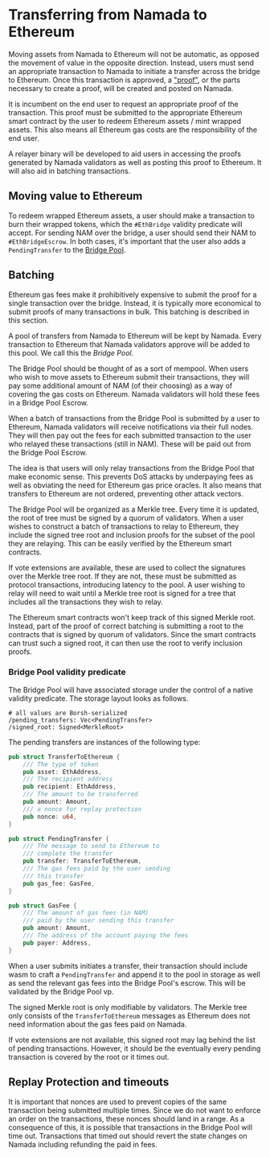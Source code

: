 # Transferring from Namada to Ethereum

Moving assets from Namada to Ethereum will not be automatic, as opposed the
movement of value in the opposite direction. Instead, users must send an
appropriate transaction to Namada to initiate a transfer across the bridge
to Ethereum. Once this transaction is approved, a ["proof"](proofs.md), or 
the parts necessary to create a proof, will be created and posted on Namada.

It is incumbent on the end user to  request an appropriate proof 
of the transaction. This proof must be submitted to the appropriate Ethereum smart
contract by the user to redeem Ethereum assets / mint wrapped assets. This also
means all Ethereum gas costs are the responsibility of the end user.

A relayer binary will be developed to aid users in accessing the proofs
generated by Namada validators as well as posting this proof to Ethereum. It
will also aid in batching transactions.

## Moving value to Ethereum

To redeem wrapped Ethereum assets, a user should make a transaction to burn
their wrapped tokens, which the `#EthBridge` validity predicate will accept.
For sending NAM over the bridge, a user should send their NAM to 
`#EthBridgeEscrow`. In both cases, it's important that the user also adds a
`PendingTransfer` to the [Bridge Pool](#bridge-pool-validity-predicate).

## Batching

Ethereum gas fees make it prohibitively expensive to submit
the proof for a single transaction over the bridge. Instead, it is typically
more economical to submit proofs of many transactions in bulk. This batching
is described in this section.

A pool of transfers from Namada to Ethereum will be kept by Namada. Every
transaction to Ethereum that Namada validators approve will be added to this
pool. We call this the _Bridge Pool_.

The Bridge Pool should be thought of as a sort of mempool. When users who
wish to move assets to Ethereum submit their transactions, they will pay some
additional amount of NAM (of their choosing) as a way of covering the gas
costs on Ethereum. Namada validators will hold these fees in a Bridge Pool
Escrow.

When a batch of transactions from the Bridge Pool is submitted by a user to
Ethereum, Namada validators will receive notifications via their full nodes.
They will then pay out the fees for each submitted transaction to the user who
relayed these transactions (still in NAM). These will be paid out from the
Bridge Pool Escrow.

The idea is that users will only relay transactions from the Bridge Pool
that make economic sense. This prevents DoS attacks by underpaying fees as
well as obviating the need for Ethereum gas price oracles. It also means
that transfers to Ethereum are not ordered, preventing other attack vectors.

The Bridge Pool will be organized as a Merkle tree. Every time it is updated,
the root of tree must be signed by a quorum of validators. When a user
wishes to construct a batch of transactions to relay to Ethereum, they
include the signed tree root and inclusion proofs for the subset of the pool
they are relaying. This can be easily verified by the Ethereum smart contracts.

If vote extensions are available, these are used to collect the signatures
over the Merkle tree root. If they are not, these must be submitted as protocol
transactions, introducing latency to the pool. A user wishing to relay will
need to wait until a Merkle tree root is signed for a tree that
includes all the transactions they wish to relay.

The Ethereum smart contracts won't keep track of this signed Merkle root. 
Instead, part of the proof of correct batching is submitting a root to the 
contracts that is signed by quorum of validators. Since the smart contracts 
can trust such a signed root, it can then use the root to verify inclusion 
proofs.

### Bridge Pool validity predicate

The Bridge Pool will have associated storage under the control of a native 
validity predicate. The storage layout looks as follows.

```
# all values are Borsh-serialized
/pending_transfers: Vec<PendingTransfer>
/signed_root: Signed<MerkleRoot>
```

The pending transfers are instances of the following type:
```rust
pub struct TransferToEthereum {
    /// The type of token 
    pub asset: EthAddress,
    /// The recipient address
    pub recipient: EthAddress,
    /// The amount to be transferred
    pub amount: Amount,
    /// a nonce for replay protection
    pub nonce: u64,
}

pub struct PendingTransfer {
    /// The message to send to Ethereum to 
    /// complete the transfer
    pub transfer: TransferToEthereum,
    /// The gas fees paid by the user sending
    /// this transfer
    pub gas_fee: GasFee,
}

pub struct GasFee {
    /// The amount of gas fees (in NAM)
    /// paid by the user sending this transfer
    pub amount: Amount,
    /// The address of the account paying the fees
    pub payer: Address,
}
```
When a user submits initiates a transfer, their transaction should include wasm
to craft a `PendingTransfer` and append it to the pool in storage as well as 
send the relevant gas fees into the Bridge Pool's escrow.  This will be 
validated by the Bridge Pool vp. 

The signed Merkle root is only modifiable by validators. The Merkle tree 
only consists of the `TransferToEthereum` messages as Ethereum does not need 
information about the gas fees paid on Namada. 

If vote extensions are not available, this signed root may lag behind the 
list of pending transactions. However, it should be the eventually every 
pending transaction is covered by the root or it times out.

## Replay Protection and timeouts

It is important that nonces are used to prevent copies of the same
transaction being submitted multiple times. Since we do not want to enforce
an order on the transactions, these nonces should land in a range. As a
consequence of this, it is possible that transactions in the Bridge Pool will
time out. Transactions that timed out should revert the state changes on
Namada including refunding the paid in fees.
